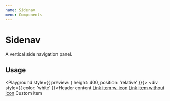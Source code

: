 ```yaml
---
name: Sidenav
menu: Components
---
```



# Sidenav

A vertical side navigation panel.

## Usage

<Playground style={{ preview: { height: 400, position: 'relative' }}}>
  <Sidenav>
    <SidenavHeader>
      <div style={{ color: 'white' }}>Header content</div>
    </SidenavHeader>
    <SidenavBody>
      <SidenavLinkItem><a href="#"><HelpIcon /> Link item w. icon</a></SidenavLinkItem>
      <SidenavLinkItem><a href="#">Link item without icon</a></SidenavLinkItem>
      <SidenavItem><span className="custom">Custom item</span></SidenavItem>
    </SidenavBody>
  </Sidenav>
  <style dangerouslySetInnerHTML={{
    __html: `
      .custom {
        align-items: center;
        color: #fdb5af;
        display: flex;
        flex-grow: 1;
        height: 100%;
        padding: 0 24px;
      }
      .custom:active {
        color: #fdc4bf;
      }
    `
  }}/>
</Playground>
